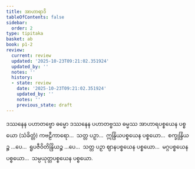 ```yaml
---
title: အာဟာရာဒိ
tableOfContents: false
sidebar:
  order: 2
type: tipitaka
basket: ab
book: p1-2
review:
  current: review
  updated: '2025-10-23T09:21:02.351924'
  updated_by: ''
  notes: ''
  history:
  - state: review
    date: '2025-10-23T09:21:02.351924'
    updated_by: ''
    notes: ''
    previous_state: draft
---
```



<ReviewStatus review={frontmatter.review} showDetails={true} />

<HypothesisAnnotation frontmatter={frontmatter} />

<DynamicBreadcrumb />

<Division number="91" book="p1-2" e="ch" v="37" p="172">

<Paragraph number="1015" book="p1-2">
ဒဿနေန ပဟာတဗ္ဗော ဓမ္မော ဒဿနေန ပဟာတဗ္ဗဿ ဓမ္မဿ အာဟာရပစ္စယေန ပစ္စယော (သံခိတ္တံ) ကဗဠီကာရော…  သတ္တ ပဉှာ…  ဣန္ဒြိယပစ္စယေန ပစ္စယော…  စက္ခုန္ဒြိယဉ္စ …ပေ…  ရူပဇီဝိတိန္ဒြိယဉ္စ …ပေ…  သတ္တ ပဉှာ ဈာနပစ္စယေန ပစ္စယော…  မဂ္ဂပစ္စယေန ပစ္စယော…  သမ္ပယုတ္တပစ္စယေန ပစ္စယော.
</Paragraph>
</Division>